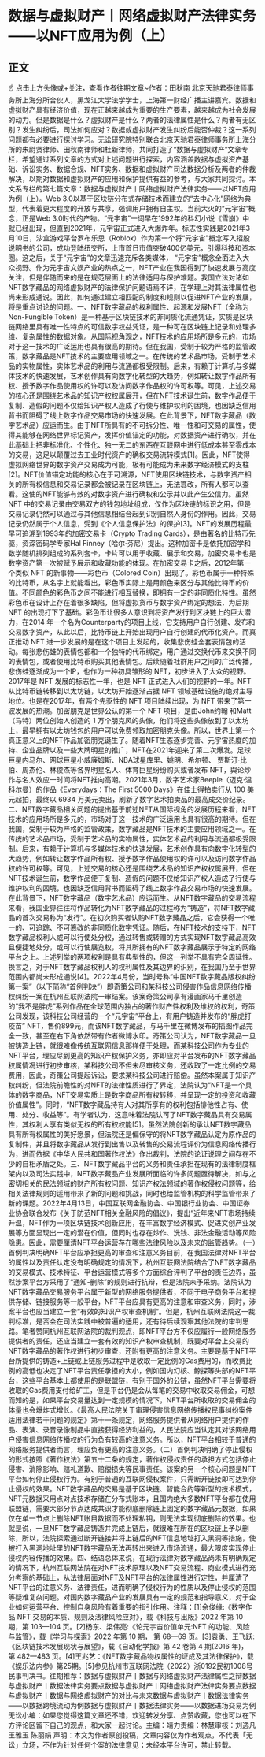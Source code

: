 # 数据与虚拟财产丨网络虚拟财产法律实务——以NFT应用为例（上）
## 正文
☝ 点击上方头像或+关注，查看作者往期文章~作者：田秋南 北京天驰君泰律师事务所上海分所合伙人，黑龙江大学法学学士，上海第一财经广播主讲嘉宾。数据和虚拟财产具有经济价值，现在正越来越成为重要的生产要素，越来越成为社会发展的动力。但是数据是什么？虚拟财产是什么？两者的法律属性是什么？两者有无区别？发生纠纷后，司法如何应对？数据或虚拟财产发生纠纷后能否仲裁？这一系列问题都有必要进行探讨学习。无讼研究院特别联合北京天驰君泰律师事务所上海分所的朱尉贤律师、田秋南律师和杜新律师，共同打造了“数据与虚拟财产”文章专栏，希望通过系列文章的方式对上述问题进行探索，内容涵盖数据与虚拟资产基础、诉讼实务、数据合规、NFT实务、数据和虚拟财产司法数据分析及两者的仲裁解决，以期对数据和虚拟财产的应用和保护提供有益的参考，与大家共同探讨。本文系专栏的第七篇文章：数据与虚拟财产丨网络虚拟财产法律实务——以NFT应用为例（上）。Web 3.0以基于区块链分布式存储技术而建立的“去中心化”网络为典型，代表着更大程度的开放与共享，强调用户拥有自主权。当前大火的“元宇宙”概念，正是Web 3.0时代的产物。“元宇宙”一词早在1992年的科幻小说《雪崩》中就已经出现，但直到2021年，元宇宙正式进入大爆炸年。标志性实践是2021年3月10日，沙盒游戏平台罗布乐思（Roblox）作为第一个将“元宇宙”概念写入招股说明书的公司，成功登陆纽交所，上市首日市值突破400亿美元，引爆科技和资本圈。这之后，关于“元宇宙”的文章迅速充斥各类媒体， “元宇宙”概念全面进入大众视野。作为元宇宙文娱产业的热点之一，NFT产业在我国得到了快速发展与高度关注，但是伴随而来的是在规范层面上的法律适用与保护难题。我国立法对诸如NFT数字藏品的网络虚拟财产的法律保护问题语焉不详，在学理上对其法律属性也尚未形成通说。因此，如何通过建立相匹配的制度和规则以促进NFT产业的发展，将是重点讨论的问题。一、NFT数字藏品的权利属性、起源和发展NFT（全称为Non-Fungible Token）是一种基于区块链技术的非同质化流通凭证，实质是区块链网络里具有唯一性特点的可信数字权益凭证，是一种可在区块链上记录和处理多维、复杂属性的数据对象。从国际视角观之，NFT技术的应用场所是多元的，市场对于这一技术的广泛运用也具有很高的期待。但在我国，受制于较为严格的监管政策，数字藏品是NFT技术的主要应用领域之一。在传统的艺术品市场，受制于艺术品的实物属性，实体艺术品的利用与流通都极受限制。后来，有赖于计算机与多媒体技术的快速发展，艺术创作具有向数字化转型的大趋势，例如转让数字作品所有权、授予数字作品使用权的许可以及访问数字作品权的许可权等。可见，上述交易的核心还是围绕艺术品的知识产权权属展开，但在NFT技术诞生前，数字作品便于复制、造假的问题不仅给知识产权人造成了行使与维护权利的困境，也因缺乏信用背书而阻碍了线上数字作品交易市场的快速发展。在此背景下，NFT数字藏品（数字艺术品）应运而生。由于NFT所具有的不可拆分性、唯一性和可交易的属性，使得其能够在网络世界标记资产，发挥价值锚定的功能，对数据资产进行确权，并在此基础上把非标准化、个性化、独一无二的东西在互联网中进行低成本甚至零成本的交易，这足以颠覆过去工业时代资产的确权交易流转模式[1]。因此，NFT使得虚拟网络世界的数字资产交易成为可能，极有可能成为未来数字经济模式的支柱[2]。NFT价值锚定功能的核心在于可溯源，NFT使用区块链技术，与数字资产相关的所有权信息和交易记录都会被记录在区块链上，无法篡改，所有人都可以查看。这使的NFT能够有效的对数字资产进行确权和公示并以此产生公信力。虽然 NFT 中的交易记录由交易双方的钱包地址组成，仅作为区块链的标识之用，但是交易记录仍然可以通过与其他信息相结合起到识别自然人身份的作用。因此，交易记录仍然属于个人信息，受到《个人信息保护法》的保护[3]。NFT的发展历程最早可追溯到1993年的加密交易卡（Crypto Trading Cards），是由著名的比特币先驱，资深密码学专家Hal Finney（哈尔·芬尼）提出。这种加密卡是依托加密学和数学随机排列组成的系列套卡，卡片可以用于收藏、展示和交易，加密交易卡也是数字资产第一次被赋予展示和收藏功能的体现。在加密交易卡之后，2012年第一个类似 NFT 的新事物——彩色币（Colored Coin）出现了。彩色币属于一种特殊的比特币，从名字上就能看出，彩色币实际上是用颜色来区分与其他比特币的价值。不同颜色的彩色币之间不能进行相互替换，即拥有一定的非同质化特性。虽然彩色币在设计上存在着很多缺陷，但将虚拟货币与数字资产绑定的想法，为后期 NFT 的出现打下了基础。彩色币让很多人意识到将资产发行到区块链上的巨大潜力，在2014 年一个名为Counterparty的项目上线，它支持用户自行创建、发布和交易数字资产，从此以后，比特币链上开始出现用户自行创建的代币化资产。而真正推动 NFT 进一步发展的是在这个项目上发起的，收集悲伤蛙全套表情包的活动。每张悲伤蛙的表情包都和一个独特的代币绑定，用户通过交换代币来交换不同的表情包，或者使用比特币购买其他表情包。后续随着社群用户之间的广泛传播，悲伤蛙逐渐成为一个IP，也作为一种初具雏形的 NFT，初步进入了大众的视野。2017年是 NFT 发展的标志性一年，也是 NFT 正式进入人们的视野的一年。NFT 从比特币链转移到以太坊链，以太坊开始逐渐占据 NFT 领域基础设施的绝对主导地位。也是在2017年，有两个先驱性的 NFT 项目陆续出现，为 NFT 带来了第一波发展的热潮。加密朋克是世界公认的第一个 NFT 项目，是由John约翰 和Matt（马特）两位创始人创造的 1 万个朋克风的头像，他们将这些头像放到了以太坊上，最早拥有以太坊钱包的用户可以免费领取加密朋克头像。所以，世界上第一个真正意义上的NFT作品加密朋克诞生了。随着NFT生态逐步完善、元宇宙热度的加持、企业品牌以及一些大牌明星的推广，NFT在2021年迎来了第二次爆发。足球巨星内马尔、网球巨星小威廉姆斯、NBA球星库里、姚明、希尔顿、 贾斯汀·比伯、周杰伦、林俊杰等各界明星名人、体育巨星纷纷购买或者发布 NFT，舆论炒作与名人效应一时间将NFT推向高潮。2021年3月，数字艺术家Beeple（迈克·温科尔曼）的作品《Everydays：The First 5000 Days》在佳士得拍卖行从 100 美元起拍，最终以 6934 万美元卖出，刷新了数字艺术拍卖品的最高成交价纪录。二、NFT数字藏品相关问题的提出基于前述NFT从国际视角的发展历程来看，NFT技术的应用场所是多元的，市场对于这一技术的广泛运用也具有很高的期待。但在我国，受制于较为严格的监管政策，数字藏品是NFT技术的主要应用领域之一。在传统的艺术品市场，受制于艺术品的实物属性，实体艺术品的利用与流通都极受限制。后来，有赖于计算机与多媒体技术的快速发展，艺术创作具有向数字化转型的大趋势，例如转让数字作品所有权、授予数字作品使用权的许可以及访问数字作品权的许可权等。可见，上述交易的核心还是围绕艺术品的知识产权权属展开，但在NFT技术诞生前，数字作品便于复制、造假的问题不仅给知识产权人造成了行使与维护权利的困境，也因缺乏信用背书而阻碍了线上数字作品交易市场的快速发展。在此背景下，NFT数字藏品（数字艺术品）应运而生。从NFT数字藏品的交易流程来看，我国业界往往将作品转化为NFT数字藏品的过程称为“铸造”，将NFT数字藏品的首次交易称为“发行”。在初次购买者认购NFT数字藏品之后，它会获得一个唯一的、可追踪、不可篡改的非同质化数字凭证。随后，在NFT技术的支持下，NFT数字藏品权利人或可以行使处分权，通过转售或转赠的方式实现NFT数字藏品高效且便捷地处分，或可以行使展览权，将其所拥有的NFT数字藏品展示于特定的网络平台之上。上述列举的两项权利是具有典型性的，但这一列举不具有完全周延性。换言之，对于NFT数字藏品权利人的权利属性及其边界的识别，在我国乃至于世界范围内都尚未形成通说[4]。2022年4月份，当时号称“中国NFT数字藏品版权纠纷第一案”（以下简称“首例判决”）即奇策公司和某科技公司侵害作品信息网络传播权纠纷一案在杭州互联网法院一审结案。该案奇策公司享有漫画家马千里创造的“我不是胖虎”系列作品在全球范围内独占的著作财产性权利及维权的权利，奇策公司发现，该科技公司经营的一个“元宇宙”平台上，有用户铸造并发布的“胖虎打疫苗” NFT，售价899元，而该NFT数字藏品，与马千里在微博发布的插图作品完全一致，甚至在右下角依然带有作者微博水印。奇策公司认为，NFT数字藏品一旦被铸造上链，就很难像传统互联网信息那样便于处理，而某科技公司作为专业的NFT平台，理应尽到更高的知识产权保护义务，亦即应对平台发布的NFT数字藏品权属情况进行初步审核，某科技公司不但未尽审核义务，还收取了一定比例的交易费用，因此，奇策公司提起诉讼，要求某科技公司进行赔偿。虽然本案属于知识产权纠纷，但法院前瞻性的对NFT的法律性质进行了界定，法院认为“NFT是一个具体的数字商品，NFT交易实质上是数字商品所有权转移，并呈现一定的投资和收藏价值属性”。同时，“NFT数字藏品持有人对其所享有的权利包括排他性占有、使用、处分、收益等”。有学者认为，这意味着法院认可了NFT数字藏品具有交易属性，其权利人享有类似无权的所有权权能[5]。虽然法院创新的承认NFT数字藏品具有所有权属性的美好愿景，但法院还是偏保守的将NFT数字藏品认定为原作品的复制件，并且将数字藏品从发行到出售以及转售的交易流程评价为信息网络传播行为，进而依据《中华人民共和国著作权法》作出裁判，法院的论证说理之间存在不少的自相矛盾之处。三、NFT数字藏品平台的义务和责任承担在现有的法律制度框架内以及司法实践中，NFT数字藏品产业发展所面临的许多问题亟待解决，如与之密切相关的民法领域的财产所有权问题、知识产权法领域的著作权侵权问题等，给相关法律规则的适用带来了新的问题和挑战，同时也给监管机构的科学监管带来了新的课题。2022年4月13日，中国互联网金融协会、中国银行业协会、中国证券业协会联合发布《关于防范NFT相关金融风险的倡议》，提出“近年来NFT市场持续升温，NFT作为一项区块链技术创新应用，在丰富数字经济模式、促进文创产业发展等方面显现出一定的潜在价值，但同时也存在炒作、洗钱、非法金融活动等风险隐患。因此，需要厘清NFT平台运营存在哪些法律风险以及未来的监管趋势。（一）首例判决明确NFT平台应承担更高的审查和注意义务目前，在我国法律对NFT平台的属性以及责任认定没有明确规定的情况下，杭州互联网法院结合了NFT数字藏品的交易模式、技术特征、平台运营模式等多个方面综合评判了平台的责任边界，虽然涉案平台方采用了“通知-删除”的规则进行抗辩，但是法院未予采纳。法院认为NFT数字藏品交易服务平台属于新型的网络服务提供者，不同于电子商务平台和提供存储、链接服务等一般平台，NFT平台应具有更高的注意和审查义务，同时，涉案平台也应当建立一套“有效的知识产权审查机制”。但是，杭州互联网法院这一裁判标准，是否会在司法实践中被普遍的适用，还有待后续观察其他法院的审判思路。笔者赞同杭州互联网法院的裁判观点，即NFT平台方不仅应履行一般网络服务提供者的责任，还应当建立一套有效的知识产权审查机制，既要对平台上交易的NFT数字藏品的著作权进行初步审查，还附有更高的注意义务。主要是基于NFT平台所提供的铸造+上链或上链服务过程中是收取一定比例的Gas费用的，而收费比例的高低也决定了NFT平台责任承担的大小，例如国内幻核、鲸探等头部的NFT平台，这些平台基本上都使用的是联盟链，有别于国外的公链，虽然NFT平台需要将收取的Gas费用支付给矿工，但是平台仍是会从每笔的交易中收取交易佣金，可想而知的是，如果平台交易量达到一定规模的情况下，NFT平台所收取的交易佣金的体量也会爆炸式增长。《最高人民法院关于审理侵害信息网络传播权民事纠纷案件适用法律若干问题的规定》第十一条规定，网络服务提供者从网络用户提供的作品、表演、录音录像制品中直接获得经济利益的，人民法院应当认定其对该网络用户侵害信息网络传播权的行为负有较高的注意义务。所以，NFT平台相较于普通的网络服务提供者而言，理应负有更高的注意义务。（二）首例判决明确了停止侵权的形式按照《著作权法》第五十二条的规定，著作权侵权责任的承担方式包括停止侵害、消除影响、赔礼道歉、赔偿损失等民事责任。该案的另一个核心问题是NFT平台如何停止侵权行为。有别于普通的互联网侵权案件，只需断开链接即可达到停止侵权的效果。NFT数字藏品的交易是基于区块链、智能合约等新型的技术模式，NFT元数据采用点对点技术存储在分布式账本，且国内绝大多数NFT平台都在使用联盟链，需要大部分节点达成共识才能彻底删除链上固定的数字藏品元数据，如果仅在单一节点上删除NFT账目数据而不处理私钥，则无法实现彻底删除的效果。也就是说，一旦NFT数字藏品铸造并完成上链后，就很难在所在的区块链上予以删除，所以，法院探索通过断开链接并将上链后的NFT信息地址打入黑洞等措施，使被打入黑洞地址里的NFT数字藏品无法再转出来进入市场流通，最大限度实现停止侵权内容传播的效果。四、结语总体来说，在现行法律对数字藏品尚未有明确规定的情况下，杭州互联网法院在对NFT技术原理以及NFT交易流程、商业模式进行充分考察的基础上，从法律层面对NFT及NFT平台的法律属性进行定性，并厘清了NFT平台的注意义务、法律责任，进而明确了侵权行为的性质以及停止侵权的范围等疑难复杂问题。对国内数字藏品产业的发展具有一定的规范和指导意义，对于企业如何运营平台、控制自身风险有着重要的指引作用。注释：[1]余俊缘:《数字作品 NFT 交易的本质、规则及法律风险应对》，载《科技与出版》2022 年第 10 期，第 103—104 页。[2]杨东、梁伟亮:《论元宇宙价值单元:NFT 的功能、风险与监管》，载《学习与探索》2022 年第 10 期， 第 68—69 页。[3]袁勇、王飞跃:《区块链技术发展现状与展望》，载《自动化学报》第 42 卷第 4 期(2016 年)， 第 482—483 页。[4]王兆艺：《NFT数字藏品物权属性的证成及其法律保护》，载《娱乐法内参》第25期。[5]参见杭州市互联网法院（2022）浙0192民初1008号民事判决书。往期推荐：数据与虚拟财产丨数据与网络虚拟财产法律属性之辩数据与虚拟财产丨数据法律实务要点数据与虚拟财产丨网络虚拟财产法律实务要点数据与虚拟财产丨数据与网络虚拟财产的对比与未来数据与虚拟财产丨数据法律实务——以数据跨境流动为例数据与虚拟财产丨数据法律实务——以数据进场交易为例无讼小编：如果您觉得这篇文章还不错，欢迎转发分享、点赞收藏，您也可以在下方评论区留下自己的观点，和大家一起讨论。主编：靖力责编：林慧审核：刘逸凡 王雅玉 陈丽娟 声明：本文为作者原创投稿，文章内容仅为作者观点，不代表「无讼」立场，不作为针对任何个案的法律意见；未经本平台许可，禁止转载。